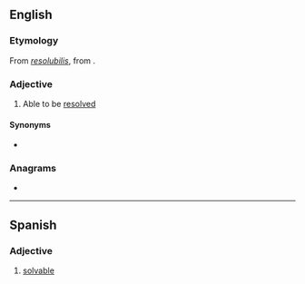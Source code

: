 {{also|résoluble}}
==English==

===Etymology===
From {{etyl|LL.|en}} ''[[resolubilis]]'', from {{etyl|la|en}} {{m|la|resolvō}}.

===Adjective===
{{en-adj}}

# Able to be [[resolved]]

====Synonyms====
* {{l|en|resolvable}}

===Anagrams===
* {{anagrams|en|a=beellorsu|rebellous}}
----

==Spanish==

===Adjective===
{{es-adj}}

# [[solvable]]